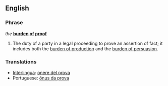 ==English==

===Phrase===
''the'' '''[[burden]] [[of]] [[proof]]'''

# The duty of a party in a legal proceeding to prove an assertion of fact; it includes both the [[burden of production]] and the [[burden of persuasion]].

===Translations===
{{rfc-level|Translations at L3+ (AutoFormat would have corrected level of Translations)}}
*[[Interlingua]]: [[onere del prova]]
*Portuguese: [[ônus da prova]] {{m}}